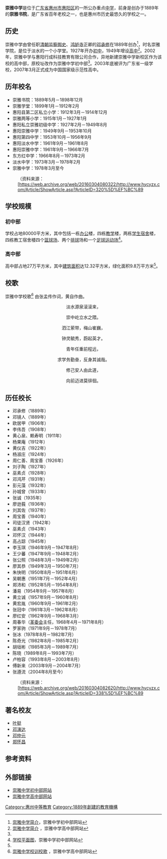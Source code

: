 {{Primarysources}}
{{Veil|time=2015-09-12T07:14:06+00:00}}
{{Infobox School
| name = 崇雅中学
| other_name = Chongya Middle School
| motto = 崇贤、尚雅、求进、报国
| established = 1889年
| type = 公立中学
| religion = 
| affiliation = 
| district = 初中部：淡水街道<br>高中部：惠阳经济开发区
| grades = 初中三年、高中三年
| president = 
| principal = 初中部：宋锦锋<br>高中部：周小峰
| dean = 
| college = 
| house = 
| sc = 
| cs = 
| faculty = 228人（仅高中部）<ref name="people2">[http://www.hycyzx.com.cn/Article/ShowArticle.asp?ArticleID=125 崇雅中学高中部学校基本情况统计表]{{Dead link|date=2018年7月 |bot=InternetArchiveBot |fix-attempted=no }}，崇雅中学高中部网站</ref>
| staff = 初中部：165人<ref name="chongya1"/><br>高中部：256人<ref name="people2"/>
| students = 初中部：3000人<ref name="chongya1"/><br>高中部：4335人<ref name="people2"/>
| athletics = 
| conference = 
| colors = 
| mascot = 
| magazine = 《雅风》
| free_label = 办学理念
| free_text = 弘扬传统、崇贤尚雅、育人为本、发展个性
| free_label2 = 
| free_text2 = 
| free_label3 = 
| free_text3 = 
| address = 初中部：[[广东省|广东省]][[惠州市|惠州市]][[惠阳区|惠阳区]][[淡水街道|淡水]]崇雅路<br>高中部：[[广东省|广东省]]惠阳经济开发区
| tel = 初中部：(0752) 3501835<br>高中部：(0752) 3501787
| fax = 
| mail = 
}}

'''崇雅中学'''是位于[[广东省|广东省]][[惠州市|惠州市]][[惠阳区|惠阳区]]的一所公办重点[[中学|中学]]，前身是创办于1889年的'''崇雅书院'''，是广东省百年老校之一，也是惠州市历史最悠久的学校之一。

==历史==
崇雅中学由曾任职[[清朝|清朝]][[监察御史|监察御史]]、[[鸿胪寺|鸿胪寺]]正卿的[[邓承修|邓承修]]在1889年创办<ref name="chongya1">[http://www.hycyzx.com/Article/ShowArticle.asp?ArticleID=315 崇雅中学简介]{{Dead link|date=2018年6月 |bot=InternetArchiveBot |fix-attempted=no }}，崇雅中学初中部网站</ref>，时名崇雅学院，是位于淡水的一个小学堂。1927年开办[[初中|初中]]，1949年增设[[高中|高中]]<ref name="chongya2">[http://www.hycyzx.com.cn/Article/ShowArticle.asp?ArticleID=2 崇雅中学简介] {{Wayback|url=http://www.hycyzx.com.cn/Article/ShowArticle.asp?ArticleID=2 |date=20160304210857 }}，崇雅中学高中部网站</ref>。2002年，崇雅中学与惠阳行成科技教育有限公司合作，异地新建崇雅中学新校区作为该校的高中部，原校址改作为崇雅中学初中部<ref name="chongya1"/>。2003年底被评为广东省一级学校，2007年3月正式成为中国国家级示范性高中。

==历年校名==
{{HideH|历年校名}}
*崇雅书院：1889年5月－1898年12月
*崇雅学堂：1899年1月－1912年2月
*惠阳县第二区私立小学：1912年3月－1914年12月
*崇雅两等小学：1915年1月－1927年1月
*惠阳私立崇雅初级中学：1927年2月－1949年8月
*惠阳崇雅中学：1949年9月－1953年10月
*惠阳第四中学：1953年10月－1956年9月
*惠阳淡水中学：1961年9月－1961年8月
*惠阳崇雅中学：1961年9月－1966年7月
*东方红中学：1966年8月－1973年2月
*淡水中学：1973年3月－1978年2月
*崇雅中学：1978年3月至今
{{HideF}}
:（资料来源：[https://web.archive.org/web/20160304080322/http://www.hycyzx.com/Article/ShowArticle.asp?ArticleID=320%5D%EF%BC%89

==学校规模==
===初中部===
学校占地80000平方米，其中包括一栋[[办公|办公]]楼，四栋[[教育|教学]]楼，两栋[[学生|学生]][[宿舍|宿舍]]楼，四栋教工宿舍楼四个[[篮球场|篮球场]]、两个[[排球|排球]]场和一个[[足球场|足球运动场]]<ref>[http://www.hycyzx.com/Article/ShowArticle.asp?ArticleID=540 学校平面图]{{Dead link|date=2018年6月 |bot=InternetArchiveBot |fix-attempted=no }}，崇雅中学初中部网站</ref>。
===高中部===
高中部占地27万平方米，其中[[建筑|建筑]][[面积|面积]]达12.32平方米，绿化面积9.8万平方米<ref name="people2"/>。

==校歌==
崇雅中学校歌<ref>[http://www.hycyzx.com.cn/Article/ShowArticle.asp?ArticleID=7 崇雅中学校训校歌] {{Wayback|url=http://www.hycyzx.com.cn/Article/ShowArticle.asp?ArticleID=7 |date=20160304213047 }}，崇雅中学高中部网站</ref> 由张孟传作词，黄自作曲。
<center>淡水源泉滚滚来，</center>
<center>崇中屹立水之隈。</center>
<center>泗江萦带，梅山崔巍，</center>
<center>钟灵毓秀，蔚起英才。</center>
<center>青年任重前程远，</center>
<center>求学务勤奋，反身其诚哉。</center>
<center>修己安人由此道，</center>
<center>向前迈进莫徘徊。</center>

==历任校长==
{{HideH|历任校长}}
*邓承修（1889年）
*邓镜人（1889年）
*欧居甲（1906年）
*李伟吾（1908年）
*黄心泉、赖寿明（1911年）
*杨果庵（1912年）
*黄仪吉（1922年）
*杨淑庄（1924年）
*周仁善、周宝善（1926年）
*刘子陶（1927年）
*巫素贞（1928年）
*邓鸿芹（1931年）
*彭元藻（1932年）
*孙城曾（1933年）
*张诚（1935年）
*廖逊莪（1936年）
*刘其佐（1937年）
*周宝善（1940年）
*司徒汉贤（1942年）
*巫素贞（1943年）
*邓怀汉（1944年）
*高占踪（1945年）
*李玉琪（1946年9月－1947年8月）
*王少蕃（1947年9月－1948年2月）
*张公照（1948年3月－1949年2月）
*廖其恭（1949年3月－1950年7月）
*朱快明（1950年8月－1951年6月）
*吴朝惠（1951年7月－1952年4月）
*郑沛和（1952年5月－1954年8月）
*潘易（1954年9月－1957年8月）
*黄立诚（1957年9月－1960年8月）
*黄宏胤（1960年9月－1961年2月）
*张冠中（1961年3月－1962年8月）
*廖红安（1962年9月－1968年3月）
*周春华（[[革委会|革委会]]主任，1968年4月－1971年8月）
*罗家驹（1971年9月－1978年7月）
*张冰（1978年8月－1982年7月）
*陈奇光（1982年8月－1985年2月）
*胡垣彬（1985年3月－1989年7月）
*陈晓（1989年8月－1993年7月）
*卢柏容（1993年8月－2003年8月）
*傅新来（2003年9月－2004年7月）
*张遵流（2004年8月至今）
{{HideF}}
:（资料来源：[https://web.archive.org/web/20160304082620/http://www.hycyzx.com/Article/ShowArticle.asp?ArticleID=338%5D%EF%BC%89

==著名校友==
*[[叶挺|叶挺]]
*[[邓演达|邓演达]]
*[[邓仲元|邓仲元]]
*[[郑怀昌|郑怀昌]]

==参考资料==
{{reflist}}

==外部链接==
*[https://web.archive.org/web/20081121021522/http://www.hycyzx.com/index.asp 崇雅中学初中部网站]
*[https://web.archive.org/web/20081118132755/http://www.hycyzx.com.cn/index.asp 崇雅中学高中部网站]

[[Category:惠州中等教育|Category:惠州中等教育]]
[[Category:1889年創建的教育機構|Category:1889年創建的教育機構]]